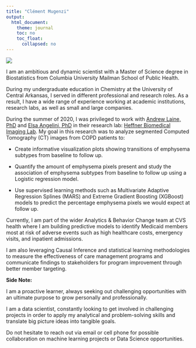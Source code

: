 ```yaml
---
title: "Clément Mugenzi"
output: 
  html_document:
    theme: journal
    toc: no
    toc_float:
      collapsed: no
---
```



![](images/clement.jpg)


I am an ambitious and dynamic scientist with a Master of Science degree in Biostatistics from Columbia University Mailman School of Public Health. 

During my undergraduate education in Chemistry at the University of Central Arkansas, I served in different professional and research roles. As a result, I have a wide range of experience working at academic institutions, research labs, as well as small and large companies.

During the summer of 2020, I was privileged to work with [Andrew Laine, PhD](https://www.bme.columbia.edu/faculty/andrew-laine) and [Elsa Angelini, PhD](https://www.imperial.ac.uk/people/e.angelini) in their research lab: [Heffner Biomedical Imaging Lab](https://hbil.bme.columbia.edu/). My goal in this research was to analyze segmented Computed Tomography (CT) images from COPD patients to:

* Create informative visualization plots showing transitions of emphysema subtypes from baseline to follow up.

* Quantify the amount of emphysema pixels present and study the association of emphysema subtypes from baseline to follow up using a Logistic regression model.

* Use supervised learning methods such as Multivariate Adaptive Regression Splines (MARS) and Extreme Gradient Boosting (XGBoost) models to predict the percentage emphysema pixels we would expect at follow up.


Currently, I am part of the wider Analytics & Behavior Change team at CVS health where I am building predictive models to identify Medicaid members most at risk of adverse events such as high healthcare costs, emergency visits, and inpatient admissions.

I am also leveraging Causal Inference and statistical learning methodologies to measure the effectiveness of care management programs and communicate findings to stakeholders for program improvement through better member targeting.


**Side Note:**

I am a proactive learner, always seeking out challenging opportunities with an ultimate purpose to grow personally and professionally. 

I am a data scientist, constantly looking to get involved in challenging projects in order to apply my analytical and problem-solving skills and translate big picture ideas into tangible goals.

Do not hesitate to reach out via email or cell phone for possible collaboration on machine learning projects or Data Science opportunities.


















